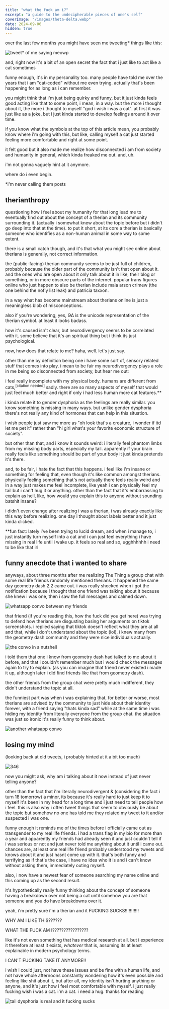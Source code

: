 ```yaml
---
title: "what the fuck am i?"
excerpt: "a guide to the undecipherable pieces of one's self"
coverImage: "/images/theta-delta.webp"
date: 2024-09-06
hidden: true
---
```


over the last few months you might have seen me tweeting\* things like this:

![tweet\* of me saying meowp](/images/meowp.webp#330)

and, right now it's a bit of an open secret the fact that i just like to act like a cat sometimes

funny enough, it's in my personality too. many people have told me over the years that i am "cat-coded" without me even trying.
actually that's been happening for as long as i can remember.

you might think that i'm just being quirky and funny, but it just kinda feels good acting like
that to some point, i mean, in a way. but the more i thought about it, the more i thought to myself "god i wish i was a cat".
at first it was just like as a joke, but i just kinda started to develop feelings around it over time.

if you know what the symbols at the top of this article mean, you probably know where i'm going with this, but like,
calling myself a cat just started feeling more comfortable and right at some point.

it felt good but it also made me realize how disconnected i am from society and humanity in general,
which kinda freaked me out. and, uh.

i'm not gonna vaguely hint at it anymore.

where do i even begin.

\*i'm never calling them posts

## therianthropy

questioning how i feel about my humanity for that long lead me to eventually find out about the concept of
a therian and its community surrounding it. (actually i somewhat knew about the topic before but i didn't go
deep into that at the time). to put it short, at its core a therian is basically someone who identifies as
a non-human animal in some way to some extent.

there is a small catch though, and it's that what you might see online about therians is generally, not correct information.

the (public-facing) therian community seems to be just full of children, probably because the older part of the community
isn't that open about it. and the ones who are open about it only talk about it in like,
their blog or something, or in more obscure parts of the internet. popular trans figures online who just happen to
also be therian include maia arson crimew (the one behind the nofly list leak) and patricia taxxon.

in a way what has become mainstream about therians online is just a meaningless blob of misconceptions.

also if you're wondering, yes, ΘΔ is the unicode representation of the therian symbol. at least it looks badass.

how it's caused isn't clear, but neurodivergency seems to be correlated with it. some believe that it's an
spiritual thing but i think its just psychological.

now, how does that relate to me? haha, well. let's just say.

other than me by definition being one i have some sort of, sensory related stuff that comes into play.
i mean to be fair my neurodivergency plays a role in me being so disconnected from society, but hear me out:

i feel really incomplete with my physical body. humans are different from cats,<sup>[citation needed]</sup> sadly.
there are so many aspects of myself that would just feel much better and right if only i had less human more cat
features.\*\*

i kinda relate it to gender dysphoria as the feelings are really similar. you know something is missing in many ways.
but unlike gender dysphoria there's not really any kind of hormones that can help in this situation.

i wish people just saw me more as "oh look that's a creature, i wonder if itd let me pet it" rather than "hi girl what's
your favorite economic structure of society".

but other than that, and i know it sounds weird: i literally feel phantom limbs from my missing body parts, especially my tail.
apparently if your brain really feels like something should be part of your body it just kinda pretends it's there.

and, to be fair, i hate the fact that this happens. i feel like i'm insane or something for feeling that, even
though it's like common amongst therians. physically feeling something that's not actually there feels really weird
and in a way just makes me feel incomplete, like yeah i can physically feel my tail but i can't hug it or anything.
other than the fact that it's embarrassing to explain as hell, like, how
would you explain this to anyone without sounding batshit insane?

i didn't even change after realizing i was a therian, i was already exactly like this way before realizing.
one day i thought about labels better and it just kinda clicked.

\*\*fun fact: lately i've been trying to lucid dream, and when i manage to, i just instantly turn myself into a cat
and i can just feel everything i have missing in real life until i wake up. it feels so real and so,
ugghhhhhh i need to be like that irl

## funny anecdote that i wanted to share

anyways, about three months after me realizing The Thing a group chat with some real life friends randomly mentioned therians.
it happened the same day geometry dash 2.2 came out. i was really shocked when i got the notification because i thought
that one friend was talking about it because she knew i was one, then i saw the full messages and calmed down.

![whatsapp convo between my friends](/images/convo.webp#530)

that friend (if you're reading this, how the fuck did you get here) was trying to defend how therians are disgusting
basing her arguments on tiktok screenshots. i replied saying that tiktok doesn't reflect what they are at all
and that, while i don't understand about the topic (lol), i knew many from the geometry dash community and they were
nice individuals actually.

![the convo in a nutshell](/images/tiktok.webp#460)

i told them that one i know from geometry dash had talked to me about it before, and that i couldn't remember
much but i would check the messages again to try to explain. (as you can imagine that friend never existed i made it up,
although later i did find friends like that from geometry dash).

the other friends from the group chat were pretty much indifferent, they didn't understand the topic at all.

the funniest part was when i was explaining that, for better or worse, most therians are advised by the community
to just hide about their identity forever, with a friend saying "thats kinda sad" while at the same time
i was hiding my identity from literally everyone from the group chat. the situation was just so
ironic it's really funny to think about.

![another whatsapp convo](/images/irony.webp#200)

## losing my mind

(looking back at old tweets, i probably hinted at it a bit too much)

![346](/images/clueless.webp#346)

now you might ask, why am i talking about it now instead of just never telling anyone?

other than the fact that i'm literally neurodivergent & (considering the fact i turn 18 tomorrow) a minor,
its because it's really hard to just keep it to myself it's been in my head for a long time
and i just need to tell people how i feel. this is also why i often tweet things that seem to obviously
be about the topic but somehow no one has told me they related my tweet to it and/or suspected i was one.

funny enough it reminds me of the times before i officially came out as transgender to my real life friends.
i had a trans flag in my bio for more than a year and apparently my friends had already seen it and just couldn't tell if i
was serious or not and just never told me anything about it until i came out. chances are, at least one real life friend
probably understood my tweets and knows about it and just hasnt come up with it. that's both funny and terrifying as
if that's the case, i have no idea who it is and i can't know without asking them, immediately outing myself.

also, i now have a newest fear of someone searching my name online and this coming up as the second result.

it's hypothetically really funny thinking about the concept of someone having a breakdown over not being a cat until
somehow you are that someone and you do have breakdowns over it.

yeah, i'm pretty sure i'm a therian and it FUCKING SUCKS!!!!!!!!!!!

WHY AM I LIKE THIS??????

WHAT THE FUCK AM I????????????????

like it's not even something that has medical research at all. but i experience it therefore at least it exists,
*whatever* that is, assuming its at least explainable in modern psychology terms.

I CAN'T FUCKING TAKE IT ANYMORE!!

i wish i could just, not have these issues and be fine with a human life, and not have whole afternoons
constantly wondering how it's even possible and feeling like shit about it, but after all, my identity isn't hurting
anything or anyone, and it's just how i feel most comfortable with myself. i just really fucking wish i was a cat.
i'm a cat. i need a hug. thanks for reading

![tail dysphoria is real and it fucking sucks](/images/tail.webp#112)
